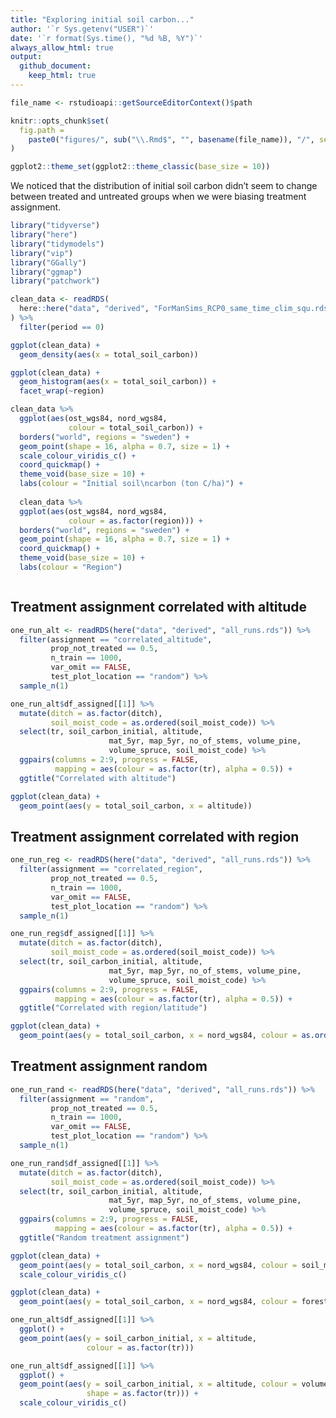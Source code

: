 ```yaml
---
title: "Exploring initial soil carbon..."
author: '`r Sys.getenv("USER")`'
date: '`r format(Sys.time(), "%d %B, %Y")`' 
always_allow_html: true
output: 
  github_document:
    keep_html: true
---
```

	
```r
file_name <- rstudioapi::getSourceEditorContext()$path

knitr::opts_chunk$set(
  fig.path =
    paste0("figures/", sub("\\.Rmd$", "", basename(file_name)), "/", sep = "")
)

ggplot2::theme_set(ggplot2::theme_classic(base_size = 10))
```

We noticed that the distribution of initial soil carbon didn't seem to change 
between treated and untreated groups when we were biasing treatment assignment.

```r
library("tidyverse")
library("here")
library("tidymodels")
library("vip")
library("GGally")
library("ggmap")
library("patchwork")
```

```r
clean_data <- readRDS(
  here::here("data", "derived", "ForManSims_RCP0_same_time_clim_squ.rds")
) %>% 
  filter(period == 0)

ggplot(clean_data) +
  geom_density(aes(x = total_soil_carbon))

ggplot(clean_data) +
  geom_histogram(aes(x = total_soil_carbon)) +
  facet_wrap(~region)

clean_data %>%
  ggplot(aes(ost_wgs84, nord_wgs84,
             colour = total_soil_carbon)) +
  borders("world", regions = "sweden") +
  geom_point(shape = 16, alpha = 0.7, size = 1) +
  scale_colour_viridis_c() +
  coord_quickmap() +
  theme_void(base_size = 10) +
  labs(colour = "Initial soil\ncarbon (ton C/ha)") +
  
  clean_data %>%
  ggplot(aes(ost_wgs84, nord_wgs84,
             colour = as.factor(region))) +
  borders("world", regions = "sweden") +
  geom_point(shape = 16, alpha = 0.7, size = 1) +
  coord_quickmap() +
  theme_void(base_size = 10) +
  labs(colour = "Region")



```

## Treatment assignment correlated with altitude

```r
one_run_alt <- readRDS(here("data", "derived", "all_runs.rds")) %>%
  filter(assignment == "correlated_altitude",
         prop_not_treated == 0.5,
         n_train == 1000,
         var_omit == FALSE,
         test_plot_location == "random") %>% 
  sample_n(1)

one_run_alt$df_assigned[[1]] %>% 
  mutate(ditch = as.factor(ditch),
         soil_moist_code = as.ordered(soil_moist_code)) %>% 
  select(tr, soil_carbon_initial, altitude,
                      mat_5yr, map_5yr, no_of_stems, volume_pine,
                      volume_spruce, soil_moist_code) %>% 
  ggpairs(columns = 2:9, progress = FALSE,
          mapping = aes(colour = as.factor(tr), alpha = 0.5)) +
  ggtitle("Correlated with altitude")
```

```r
ggplot(clean_data) + 
  geom_point(aes(y = total_soil_carbon, x = altitude))
```


## Treatment assignment correlated with region

```r
one_run_reg <- readRDS(here("data", "derived", "all_runs.rds")) %>%
  filter(assignment == "correlated_region",
         prop_not_treated == 0.5,
         n_train == 1000,
         var_omit == FALSE,
         test_plot_location == "random") %>% 
  sample_n(1)

one_run_reg$df_assigned[[1]] %>% 
  mutate(ditch = as.factor(ditch),
         soil_moist_code = as.ordered(soil_moist_code)) %>% 
  select(tr, soil_carbon_initial, altitude,
                      mat_5yr, map_5yr, no_of_stems, volume_pine,
                      volume_spruce, soil_moist_code) %>% 
  ggpairs(columns = 2:9, progress = FALSE,
          mapping = aes(colour = as.factor(tr), alpha = 0.5)) +
  ggtitle("Correlated with region/latitude")
```

```r
ggplot(clean_data) + 
  geom_point(aes(y = total_soil_carbon, x = nord_wgs84, colour = as.ordered(region)))
```

## Treatment assignment random

```r
one_run_rand <- readRDS(here("data", "derived", "all_runs.rds")) %>%
  filter(assignment == "random",
         prop_not_treated == 0.5,
         n_train == 1000,
         var_omit == FALSE,
         test_plot_location == "random") %>% 
  sample_n(1)

one_run_rand$df_assigned[[1]] %>% 
  mutate(ditch = as.factor(ditch),
         soil_moist_code = as.ordered(soil_moist_code)) %>% 
  select(tr, soil_carbon_initial, altitude,
                      mat_5yr, map_5yr, no_of_stems, volume_pine,
                      volume_spruce, soil_moist_code) %>% 
  ggpairs(columns = 2:9, progress = FALSE,
          mapping = aes(colour = as.factor(tr), alpha = 0.5)) +
  ggtitle("Random treatment assignment")
```


```r
ggplot(clean_data) + 
  geom_point(aes(y = total_soil_carbon, x = nord_wgs84, colour = soil_moist_code)) +
  scale_colour_viridis_c()
```

```r
ggplot(clean_data) + 
  geom_point(aes(y = total_soil_carbon, x = nord_wgs84, colour = forest_domain_name)) 
```

```r
one_run_alt$df_assigned[[1]] %>% 
  ggplot() + 
  geom_point(aes(y = soil_carbon_initial, x = altitude,
                 colour = as.factor(tr))) 

one_run_alt$df_assigned[[1]] %>% 
  ggplot() + 
  geom_point(aes(y = soil_carbon_initial, x = altitude, colour = volume_pine,
                 shape = as.factor(tr))) +
  scale_colour_viridis_c()
```
